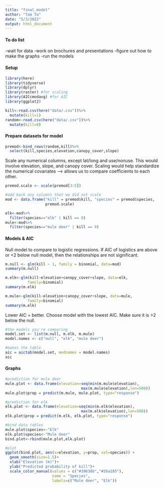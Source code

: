 ```yaml
---
title: "final_model"
author: "Tam Ta"
date: "5/3/2022"
output: html_document
---
```

#### To do list
-wait for data
-work on brochures and presentations
-figure out how to make the graphs
-run the models


#### Setup
```r
library(here)
library(tidyverse)
library(dplyr)
library(raster) #for scaling
library(AICcmodavg) #for AIC
library(ggplot2)
```

```r
kill<-read.csv(here("data/.csv"))%>%
  mutate(kill=1)
random<-read.csv(here("data/.csv"))%>%
  mutate(kill=0)
```

#### Prepare datasets for model

```r
premod<-bind_rows(random,kill)%>%
  select(kill,species,elevation,canopy_cover,slope)
```

Scale any numerical columns, except lat/long and use/nonuse. This would involve elevation, slope, and canopy cover. Scaling would help standardize the numerical covariates --> allows us to compare coefficients to each other.

```r
premod.scale <- scale(premod[3:5])

#add back any columns that we did not scale
mod <- data.frame("kill" = premod$kill, "species" = premod$species,
                  premod.scale)
```

```r
elk<-mod%>%
  filter(species=="elk" | kill == 0)
mule<-mod%>%
  filter(species=="mule deer" | kill == 0)
```

#### Models & AIC

Null model to compare to logistic regressions. If AIC of logistics are above or <2 below null model, then the relationships are not significant. 
```r
m.null <- glm(kill ~ 1, family = binomial, data=mod)
summary(m.null)
```

```r
m.elk<-glm(kill~elevation+canopy_cover+slope, data=elk,
          family=binomial)
summary(m.elk)
```

```r
m.mule<-glm(kill~elevation+canopy_cover+slope, data=mule,
          family=binomial)
summary(m.elk)
```

Lower AIC = better. Choose model with the lowest AIC. Make sure it is >2 below the null.

```r
#the models you're comparing
model.set <- list(m.null, m.elk, m.mule)
model.names <- c("null", "elk", "mule deer")

#makes the table
aic = aictab(model.set, modnames = model.names)
aic
```

#### Graphs

```r
#prediction for mule deer
mule.plot <- data.frame(elevation=seq(min(m.mule$elevation), 
                                  max(m.mule$elevation),len=500))
mule.plot$prop = predict(m.mule, mule.plot, type="response")

#prediction for elk
elk.plot <- data.frame(elevation=seq(min(m.elk$elevation), 
                                  max(m.elk$elevation),len=500))
elk.plot$prop = predict(m.elk, elk.plot, type="response")

#bind data tables
mule.plot$species<-"Elk"
elk.plot$species<-"Mule deer"
bind.plot<-rbind(mule.plot,elk.plot)

#plot
ggplot(bind.plot, aes(x=elevation, y=prop, col=species)) +
  geom_smooth(size=1.5)+
  xlab("Elevation (m)")+
  ylab("Predicted probability of kill")+
  scale_color_manual(values = c("#39638b","#26a185"), 
                     name = "Species",
                     labels=c("Mule deer", "Elk"))
```